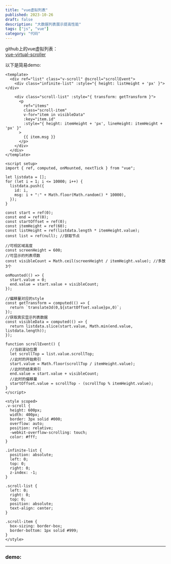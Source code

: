 ```yaml
---
title: "vue虚拟列表"
published: 2023-10-26
draft: false
description: "大数据列表展示提高性能"
tags: ["js", "vue"]
category: "代码"
---
```



github上的vue虚拟列表：  
[vue-virtual-scroller](https://github.com/Akryum/vue-virtual-scroller)

以下是简易demo:  
```vue
<template>
  <div ref="list" class="v-scroll" @scroll="scrollEvent">
    <div class="infinite-list" :style="{ height: listHeight + 'px' }"></div>

    <div class="scroll-list" :style="{ transform: getTransform }">
      <p
        ref="items"
        class="scroll-item"
        v-for="item in visibleData"
        :key="item.id"
        :style="{ height: itemHeight + 'px', lineHeight: itemHeight + 'px' }"
      >
        {{ item.msg }}
      </p>
    </div>
  </div>
</template>

<script setup>
import { ref, computed, onMounted, nextTick } from "vue";

let listdata = [];
for (let i = 1; i <= 10000; i++) {
  listdata.push({
    id: i,
    msg: i + ":" + Math.floor(Math.random() * 10000),
  });
}

const start = ref(0);
const end = ref(0);
const startOffset = ref(0);
const itemHeight = ref(60);
const listHeight = ref(listdata.length * itemHeight.value);
const list = ref(null); //获取节点

//可视区域高度
const screenHeight = 600;
//可显示的列表项数
const visibleCount = Math.ceil(screenHeight / itemHeight.value); //多放3个

onMounted(() => {
  start.value = 0;
  end.value = start.value + visibleCount;
});

//偏移量对应的style
const getTransform = computed(() => {
  return `translate3d(0,${startOffset.value}px,0)`;
});
//获取真实显示列表数据
const visibleData = computed(() => {
  return listdata.slice(start.value, Math.min(end.value, listdata.length));
});

function scrollEvent() {
  //当前滚动位置
  let scrollTop = list.value.scrollTop;
  //此时的开始索引
  start.value = Math.floor(scrollTop / itemHeight.value);
  //此时的结束索引
  end.value = start.value + visibleCount;
  //此时的偏移量
  startOffset.value = scrollTop - (scrollTop % itemHeight.value);
}
</script>

<style scoped>
.v-scroll {
  height: 600px;
  width: 400px;
  border: 3px solid #000;
  overflow: auto;
  position: relative;
  -webkit-overflow-scrolling: touch;
  color: #fff;
}

.infinite-list {
  position: absolute;
  left: 0;
  top: 0;
  right: 0;
  z-index: -1;
}

.scroll-list {
  left: 0;
  right: 0;
  top: 0;
  position: absolute;
  text-align: center;
}

.scroll-item {
  box-sizing: border-box;
  border-bottom: 1px solid #999;
}
</style>
```

---

### demo:

<List client:load/>